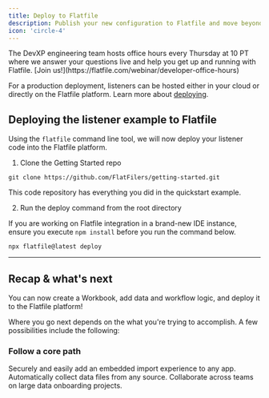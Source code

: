 ```yaml
---
title: Deploy to Flatfile
description: Publish your new configuration to Flatfile and move beyond this simple sandbox.
icon: 'circle-4'
---
```


<Tip>
  The DevXP engineering team hosts office hours every Thursday at 10 PT where we answer 
  your questions live and help you get up and running with Flatfile.
  [Join us!](https://flatfile.com/webinar/developer-office-hours)
</Tip>

For a production deployment, listeners can be hosted either in your cloud or directly on the Flatfile platform. Learn more about [deploying](../developer-tools/deploying).

## Deploying the listener example to Flatfile

Using the `flatfile` command line tool, we will now deploy your listener code into the Flatfile platform.

1. Clone the Getting Started repo
```terminal
git clone https://github.com/FlatFilers/getting-started.git
```

<CardGroup cols={1}>
  <Card title="getting-started" href="https://github.com/FlatFilers/getting-started" icon="github">
  This code repository has everything you did in the quickstart example.
  </Card>
</CardGroup>

2. Run the deploy command from the root directory

<Note> If you are working on Flatfile integration in a brand-new IDE instance, ensure you execute `npm install` before you run the command below.</Note>

```terminal
npx flatfile@latest deploy
```
---

## Recap & what's next 

You can now create a Workbook, add data and workflow logic, and deploy it to the Flatfile platform! 

Where you go next depends on the what you're trying to accomplish. A few possibilities include the following:

### Follow a core path

<CardGroup cols={3}>
  <Card title="Embed in your app" icon="person-to-portal" href="/core-paths/embedding" >
    Securely and easily add an embedded import experience to any app.
  </Card>
  <Card title="Setup headless file feeds" icon="bolt-auto" href="/core-paths/headless" >
    Automatically collect data files from any source.
  </Card>
  <Card title="Run onboarding projects" icon="arrow-progress" href="/core-paths/collaborate">
    Collaborate across teams on large data onboarding projects.
  </Card>
</CardGroup>
